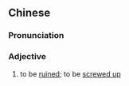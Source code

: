 {{also|坏菜}}
==Chinese==
{{zh-forms|s=坏菜}}

===Pronunciation===
{{zh-pron
|m=huàicài
|cat=a
}}

===Adjective===
{{zh-adj}}

# {{lb|zh|dialectal Mandarin}} to be [[ruined]]; to be [[screwed up]]